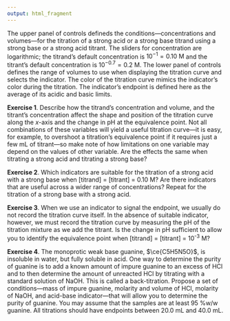 ```yaml
---
output: html_fragment
---
```


<!-- text for activity 1 -->

The upper panel of controls defineds the conditions---concentrations and volumes---for the titration of a strong acid or a strong base titrand using a strong base or a strong acid titrant. The sliders for concentration are logarithmic; the titrand's default concentration is $10^{-1} = 0.10 \text{ M}$ and the titrant's default concentration is $10^{-0.7} = 0.2 \text{ M}$. The lower panel of controls defines the range of volumes to use when displaying the titration curve and selects the indicator. The color of the titration curve mimics the indicator's color during the titration. The indicator's endpoint is defined here as the average of its acidic and basic limits. 

**Exercise 1**. Describe how the titrand's concentration and volume, and the titrant's concentration affect the shape and position of the titration curve along the *x*-axis and the change in pH at the equivalence point. Not all combinations of these variables will yield a useful titration curve---it is easy, for example, to overshoot a titration's equivalence point if it requires just a few mL of titrant---so make note of how limitations on one variable may depend on the values of other variable. Are the effects the same when titrating a strong acid and titrating a strong base?

**Exercise 2**. Which indicators are suitable for the titration of a strong acid with a strong base when [titrand] = [titrant] = 0.10 M? Are there indicators that are useful across a wider range of concentrations? Repeat for the titration of a strong base with a strong acid.

**Exercise 3**. When we use an indicator to signal the endpoint, we usually do not record the titration curve itself. In the absence of suitable indicator, however, we must record the titration curve by measuring the pH of the titration mixture as we add the titrant. Is the change in pH sufficient to allow you to identify the equivalence point when [titrand] = [titrant] = 10^-3^ M?

**Exercise 4**. The monoprotic weak base guanine, $\ce{C5H5N5O}$, is insoluble in water, but fully soluble in acid. One way to determine the purity of guanine is to add a known amount of impure guanine to an excess of HCl and to then determine the amount of unreacted HCl by titrating with a standard solution of NaOH. This is called a back-titration. Propose a set of conditions---mass of impure guanine, molarity and volume of HCl, molarity of NaOH, and acid-base indicator---that will allow you to determine the purity of guanine. You may assume that the samples are at least 95 %w/w guanine. All titrations should have endpoints between 20.0 mL and 40.0 mL.




